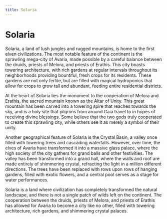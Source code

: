 ```yaml
---
title: Solaria
---
```

# Solaria

Solaria, a land of lush jungles and rugged mountains, is home to the first elven
civilizations. The most notable feature of the continent is the sprawling
mega-city of Avaria, made possible by a careful balance between the druids,
priests of Melora, and priests of Erathis. This city boasts towering
architecture, with rich gardens at regular intervals throughout its
neighborhoods providing bountiful, fresh crops for its residents. These gardens
are not only fertile, but are filled with magical hydroponics that allow for
crops to grow tall and abundant, feeding entire residential districts.

At the heart of Solaria lies the monument to the cooperation of Melora and
Erathis, the sacred mountain known as the Altar of Unity. This great mountain
has been carved into a towering spire that reaches towards the sky, and is a
holy site that pilgrims from around Gaia travel to in hopes of receiving divine
blessings. Some believe that the two gods truly cooperated to create this
sprawling city, while others see it as merely a symbol of their unity.

Another geographical feature of Solaria is the Crystal Basin, a valley once
filled with towering trees and cascading waterfalls. However, over time, the
elves of Avaria have transformed it into a massive glass palace, where the high
society of the city gathers for grand balls and other festivities. The valley
has been transformed into a grand hall, where the walls and roof are made
entirely of shimmering crystal, refracting the light in a million different
directions. The trees have been replaced with rows upon rows of hanging gardens,
filled with exotic flowers, and a central pool serves as a stage for water
performances.

Solaria is a land where civilization has completely transformed the natural
landscape, and there is not a single patch of wilds left on the continent. The
cooperation between the druids, priests of Melora, and priests of Erathis has
allowed for Avaria to become a city like no other, filled with towering
architecture, rich gardens, and shimmering crystal palaces.